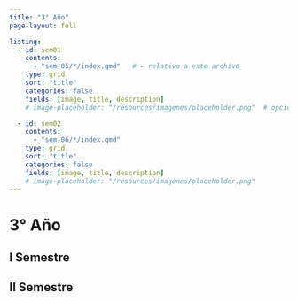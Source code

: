 ```yaml
---
title: "3° Año"
page-layout: full

listing:
  - id: sem01
    contents:
      - "sem-05/*/index.qmd"   # ← relativo a este archivo
    type: grid
    sort: "title"
    categories: false
    fields: [image, title, description]
    # image-placeholder: "/resources/imagenes/placeholder.png"  # opcional

  - id: sem02
    contents:
      - "sem-06/*/index.qmd"
    type: grid
    sort: "title"
    categories: false
    fields: [image, title, description]
    # image-placeholder: "/resources/imagenes/placeholder.png"
---
```


# 3° Año

<div class="anio-grid row g-4">

<div class="col-12 col-lg-6">
## I Semestre
::: {#sem01}
:::
</div>

<div class="col-12 col-lg-6">
## II Semestre
::: {#sem02}
:::
</div>

</div>
